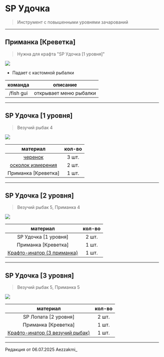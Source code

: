 # SP Удочка
> Инструмент с повышенными уровнями зачарований

--------

## Приманка [Креветка]
> Нужна для крафта "SP Удочка [1 уровня]"

<img src="https://raw.githubusercontent.com/mc-eternity/web-wikipages/refs/heads/master/assets/primanka.webp" />

- Падает с кастомной рыбалки

| команда | описание |
| :---------: | :---------: |
| /fish gui | открывает меню рыбалки |

--------

## SP Удочка [1 уровня]
> Везучий рыбак 4

<img src="https://raw.githubusercontent.com/mc-eternity/web-wikipages/refs/heads/master/assets/spfish.webp" />

| материал | кол-во |
| :---------: | :---------: |
| [черенок](https://www.etty.su/docs/wiki-survival/seasonpass/material) | 3 шт. |
| [осколок измерения](https://www.etty.su/docs/wiki-survival/seasonpass/material) | 2 шт. |
| Приманка [Креветка] | 1 шт. |

--------

## SP Удочка [2 уровня]
> Везучий рыбак 5, Приманка 4

<img src="https://raw.githubusercontent.com/mc-eternity/web-wikipages/refs/heads/master/assets/spfish2.webp" />

| материал | кол-во |
| :---------: | :---------: |
| SP Удочка [1 уровня] | 2 шт. |
| Приманка [Креветка] | 1 шт. |
| [Крафто-инатор (3 приманка)](https://www.etty.su/docs/wiki-survival/seasonpass/craftinator) | 1 шт. |

--------

## SP Удочка [3 уровня]
> Везучий рыбак 5, Приманка 5

<img src="https://raw.githubusercontent.com/mc-eternity/web-wikipages/refs/heads/master/assets/spfish3.webp" />

| материал | кол-во |
| :---------: | :---------: |
| SP Лопата [2 уровня] | 2 шт. |
| Приманка [Креветка] | 1 шт. |
| [Крафто-инатор (3 везучий рыбак)](https://www.etty.su/docs/wiki-survival/seasonpass/craftinator) | 1 шт. |

--------

<Badge bgColor="#ffad47" textColor="#000000">Редакция от 06.07.2025</Badge> <Badge bgColor="#88bfbd" textColor="#000000">Aezzakmi_</Badge>
